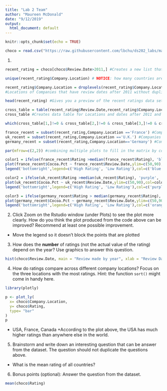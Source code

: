 ```yaml
---
title: "Lab 2 Team"
author: "Maureen McDonald"
date: "9/12/2019"
output:
  html_document: default
---
```


```r
knitr::opts_chunk$set(echo = TRUE)
```

```r
choco = read.csv("https://raw.githubusercontent.com/lbchu/ds202_labs/master/choco.csv")
```

1.

```r
recent_rating = choco[choco$Review.Date>2011,] #Creates a new list that only shows reviews that were made after 2011.

unique(recent_rating$Company.Location) # NOTICE: how many countries are listed but how many levels are there? 

recent_rating$Company.Location = droplevels(recent_rating$Company.Location) #Dropping all the levels before 2011.
#Locations of Companies that have review dates after 2011 without duplicates.

head(recent_rating) #Gives you a preview of the recent ratings data set.

cross_table = table(recent_rating$Review.Date,recent_rating$Company.Location)
cross_table #Creates data table for Locations and dates after 2011 and counts how many reviews remained.

which(cross_table[1,]!=0 & cross_table[2,]!=0 & cross_table[3,]!=0 & cross_table[4,]!=0 & cross_table[5,]!=0) #Creates data table that doesn't show any Location that have zero review

france_recent = subset(recent_rating,Company.Location =='France') #Companies in France with rating made after 2011
uk_recent = subset(recent_rating,Company.Location =='U.K.') #Companies in UK with rating made after 2011.
germany_recent = subset(recent_rating,Company.Location=='Germany') #Companies in Germany with rating made after 2011

par(mfrow=c(2,2)) #combining multiple plots to fill in the matrix by columns

color1 = ifelse(france_recent$Rating >median(france_recent$Rating), 'blue', 'green') #Tells the graph that if the rating is higher than the median rating the color is blue, but if it is lower than the median than it is green
plot(france_recent$Cocoa.Pct ~ france_recent$Review.Date,ylim=c(50,90),col=color1,pch=18,cex=1.5,xlab="Review Date", ylab= "Cocoa Percentage", main= "France") #Creates scatter plot based off of values indicated- review date by cocoa percentages
legend('bottomright',legend=c('High Rating', 'Low Rating'),col=c('blue','green'),pch=18) #Shows the data that is being ploted by using a key to represent different data

color2 = ifelse(uk_recent$Rating >median(uk_recent$Rating), 'purple', 'red') #Tells the graph that if the rating is higher than the median rating the color is purple, but if it is lower than the median than it is red
plot(uk_recent$Cocoa.Pct ~ uk_recent$Review.Date,ylim=c(50,90),col=color2,pch=18,cex=1.5, xlab="Review Date", ylab= "Cocoa Percentage", main= "UK") #Creates scatter plot based off of values indicated- review date by cocoa percentages
legend('bottomright',legend=c('High Rating', 'Low Rating'),col=c('purple','red'),pch=18) #Shows the data that is being ploted by using a key to represent different data

color3 = ifelse(germany_recent$Rating > median(germany_recent$Rating), 'orange', 'yellow') #Tells the graph that if the rating is higher than the median rating the color is orange, but if it is lower than the median than it is yellow
plot(germany_recent$Cocoa.Pct ~ germany_recent$Review.Date,ylim=c(50,90),col=color3,pch=18,cex=1.5,xlab="Review Date", ylab= "Cocoa Percentage", main= "Germany") #Creates scatter plot based off of values indicated- review date by cocoa percentages
legend('bottomright',legend=c('High Rating', 'Low Rating'),col=c('orange','yellow'),pch=18) #Shows the data that is being ploted by using a key to represent different data
```


2. Click Zoom on the Rstudio window (under Plots) to see the plot more clearly. How do you think the plot produced from the code above can be improved? Recommend at least one possible improvement. 

  + Move the legend so it doesn't block the points that are plotted

3. How does the **number** of ratings (not the actual value of the rating) depend on the year? Use graphics to answer this question.

```r
hist(choco$Review.Date, main = "Review made by year", xlab = "Review Date", ylab= "Amount of reviews made")
```

4. How do ratings compare across different company locations? Focus on the three locations with the most ratings. Hint: the function `sort()` might come in handy here.

```r
library(plotly)

p <- plot_ly(
  x= choco$Company.Location,
  y= choco$Rating,
  type= "bar"
)
p
```
  + USA, France, Canada
  +According to the plot above, the USA has much higher ratings than anywhere else in the world.


5. Brainstorm and write down an interesting question that can be answer from the dataset. The question should not duplicate the questions above.

  + What is the mean rating of all countries?

6. Bonus points (optional): Answer the question from the dataset.

```r
mean(choco$Rating)
```

